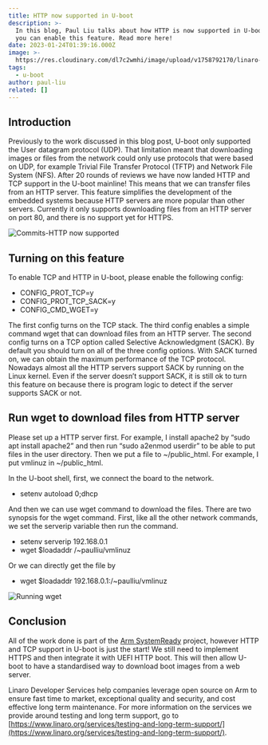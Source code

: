 ```yaml
---
title: HTTP now supported in U-boot
description: >-
  In this blog, Paul Liu talks about how HTTP is now supported in U-boot and how
  you can enable this feature. Read more here!
date: 2023-01-24T01:39:16.000Z
image: >-
  https://res.cloudinary.com/dl7c2wmhi/image/upload/v1758792170/linaro-website/images/blog/Banner_Linux_Kernel
tags:
  - u-boot
author: paul-liu
related: []
---
```


## I﻿ntroduction

Previously to the work discussed in this blog post, U-boot only supported the User datagram protocol (UDP). That limitation meant that downloading images or files from the network could only use protocols that were based on UDP, for example Trivial File Transfer Protocol (TFTP) and Network File System (NFS). After 20 rounds of reviews we have now landed HTTP and TCP support in the U-boot mainline! This means that we can transfer files from an HTTP server. This feature simplifies the development of the embedded systems because HTTP servers are more popular than other servers. Currently it only supports downloading files from an HTTP server on port 80, and there is no support yet for HTTPS.

![Commits-HTTP now supported](/linaro-website/images/blog/commits-http-now-supported-in-uboot)

## Turning on this feature

To enable TCP and HTTP in U-boot, please enable the following config:

* CONFIG\_PROT\_TCP=y
* CONFIG\_PROT\_TCP\_SACK=y
* CONFIG\_CMD\_WGET=y

The first config turns on the TCP stack. The third config enables a simple command wget that can download files from an HTTP server. The second config turns on a TCP option called Selective Acknowledgment (SACK). By default you should turn on all of the three config options. With SACK turned on, we can obtain the maximum performance of the TCP protocol. Nowadays almost all the HTTP servers support SACK by running on the Linux kernel. Even if the server doesn’t support SACK, it is still ok to turn this feature on because there is program logic to detect if the server supports SACK or not.

## Run wget to download files from HTTP server

Please set up a HTTP server first. For example, I install apache2 by “sudo apt install apache2” and then run “sudo a2enmod userdir” to be able to put files in the user directory. Then we put a file to \~/public\_html. For example, I put vmlinuz in \~/public\_html.

In the U-boot shell, first, we connect the board to the network.

* setenv autoload 0;dhcp

And then we can use wget command to download the files. There are two synopsis for the wget command. First, like all the other network commands, we set the serverip variable then run the command.

* setenv serverip 192.168.0.1
* wget $loadaddr /\~paulliu/vmlinuz

Or we can directly get the file by

* wget $loadaddr 192.168.0.1:/\~paulliu/vmlinuz

![Running wget](/linaro-website/images/blog/running-wget)

## Conclusion

All of the work done is part of the [Arm SystemReady](https://www.arm.com/architecture/system-architectures/systemready-certification-program) project, however  HTTP and TCP support in U-boot is just the start! We still need to implement HTTPS and then integrate it with UEFI HTTP boot. This will then allow U-boot to have a standardised way to download boot images from a web server.

Linaro Developer Services help companies leverage open source on Arm to ensure fast time to market, exceptional quality and security, and cost effective long term maintenance. For more information on the services we provide around testing and long term support, go to [https://www.linaro.org/services/testing-and-long-term-support/](https://www.linaro.org/services/testing-and-long-term-support/).
